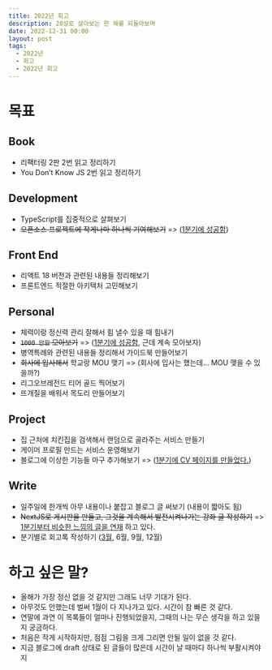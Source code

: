 ```yaml
---
title: 2022년 회고
description: 20살로 살아보는 한 해를 되돌아보며
date: 2022-12-31 00:00
layout: post
tags:
  - 2022년
  - 회고
  - 2022년 회고
---
```


# 목표

## Book

- 리팩터링 2판 2번 읽고 정리하기
- You Don’t Know JS 2번 읽고 정리하기

## Development

- TypeScript를 집중적으로 살펴보기
- ~~오픈소스 프로젝트에 작게나마 하나씩 기여해보기~~ => ([1분기에 성공함](https://github.com/yourtablecloth/TableClothCatalog/pull/3))

## Front End

- 리액트 18 버전과 관련된 내용들 정리해보기
- 프론트엔드 적절한 아키텍처 고민해보기

## Personal

- 체력이랑 정신력 관리 잘해서 힘 낼수 있을 때 힘내기
- ~~`1000 만원` 모아보기~~ => ([1분기에 성공함](/quarter-one-review/#1000%EB%A7%8C%EC%9B%90-%EB%AA%A8%EC%95%84%EB%B3%B4%EA%B8%B0), 근데 계속 모아보자)
- 병역특례와 관련된 내용들 정리해서 가이드북 만들어보기
- ~~회사에 입사해서~~ 학교랑 MOU 맺기 => (회사에 입사는 했는데… MOU 맺을 수 있을까?)
- 리그오브레전드 티어 골드 찍어보기
- 뜨개질을 배워서 목도리 만들어보기

## Project

- 집 근처에 치킨집을 검색해서 랜덤으로 골라주는 서비스 만들기
- 게이머 프로필 만드는 서비스 운영해보기
- 블로그에 이상한 기능들 마구 추가해보기 => ([1분기에 CV 페이지를 만들었다.](/cv/))

## Write

- 일주일에 한개씩 아무 내용이나 붙잡고 블로그 글 써보기 (내용이 짧아도 됨)
- ~~NextJS로 게시판을 만들고, 그것을 계속해서 발전시켜나가는 강좌 글 작성하기~~ => [1분기부터 비슷한 느낌의 글을 연재](/categories/%EB%A7%8C%EB%93%A4%EA%B8%B0/Socket-io%EB%A1%9C-%EC%B1%84%ED%8C%85-%EC%84%9C%EB%B9%84%EC%8A%A4-%EB%A7%8C%EB%93%A4%EC%96%B4%EB%B3%B4%EA%B8%B0/) 하고 있다.
- 분기별로 회고록 작성하기 ([3월](/quarter-one-review/), 6월, 9월, 12월)

# 하고 싶은 말?

- 올해가 가장 정신 없을 것 같지만 그래도 너무 기대가 된다.
- 아무것도 안했는데 벌써 1월이 다 지나가고 있다. 시간이 참 빠른 것 같다.
- 연말에 과연 이 목록들이 얼마나 진행되었을지, 그때의 나는 무슨 생각을 하고 있을지 궁금하다.
- 처음은 작게 시작하지만, 점점 그림을 크게 그리면 안될 일이 없을 것 같다.
- 지금 블로그에 draft 상태로 된 글들이 많은데 시간이 날 때마다 하나씩 부활시켜야지
